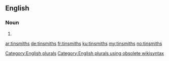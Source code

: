 ==English==

===Noun===
{{head|en}}

# {{plural of|tinsmith}}

[[Category:English plurals]][[Category:English plurals using obsolete wikisyntax]]

[[ar:tinsmiths]]
[[de:tinsmiths]]
[[fr:tinsmiths]]
[[ku:tinsmiths]]
[[my:tinsmiths]]
[[no:tinsmiths]]